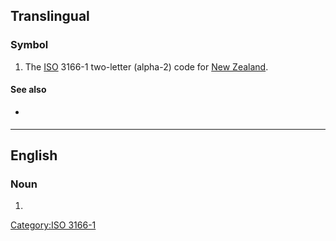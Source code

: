 {{also|nz|.nz|N.Z.}}
==Translingual==

===Symbol===
{{head|mul|symbol}}

# The [[ISO]] 3166-1 two-letter (alpha-2) code for [[New Zealand]].

====See also====
* {{l|mul|NZL}} {{qualifier|ISO 3166-1 alpha-3}}

[[Category:ISO 3166-1]]

----

==English==

===Noun===
{{en-noun|NZ}}

# {{initialism of|en|new zaïre}}